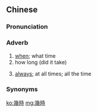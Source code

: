 {{also|几时}}
==Chinese==
{{zh-forms|s=几时}}

===Pronunciation===
{{zh-pron
|m=jǐshí
|c=gei2 si4,gei2 si4-2
|h=pfs=kí-sṳ̀/n:kit-sṳ̀;gd=gi3 si2/gid5 si2
|cat=adv
}}

===Adverb===
{{zh-adv}}

# [[when]]; what time
# how long (did it take)
# {{lb|zh|Cantonese}} [[always]]; at all times; all the time

===Synonyms===
{{zh-dial|什麼時候}}

[[ko:幾時]]
[[mg:幾時]]